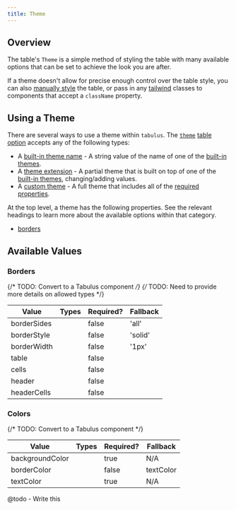 ```yaml
---
title: Theme
---
```


## Overview

The table's `Theme` is a simple method of styling the table with many available options that can be
set to achieve the look you are after.

If a theme doesn't allow for precise enough control over the table style, you can also
[manually style](@todo) the table, or pass in any [tailwind](https://tailwindcss.com/) classes to
components that accept a `className` property.

## Using a Theme

There are several ways to use a theme within `tabulus`. The [`theme`](@todo) [table option](@todo)
accepts any of the following types:

- A [built-in theme name](@todo) - A string value of the name of one of the
  [built-in themes](@todo).
- A [theme extension](@todo) - A partial theme that is built on top of one of the
  [built-in themes](@todo), changing/adding values.
- A [custom theme](@todo) - A full theme that includes all of the [required properties](@todo).

At the top level, a theme has the following properties. See the relevant headings to learn more
about the available options within that category.

- [borders](#borders)

## Available Values

### Borders

{/* TODO: Convert to a Tabulus component */}
{/* TODO: Need to provide more details on allowed types */}

| Value       | Types | Required? | Fallback |
| ----------- | ----- | --------- | -------- |
| borderSides |       | false     | 'all'    |
| borderStyle |       | false     | 'solid'  |
| borderWidth |       | false     | '1px'    |
| table       |       | false     |          |
| cells       |       | false     |          |
| header      |       | false     |          |
| headerCells |       | false     |          |

### Colors

{/* TODO: Convert to a Tabulus component */}

| Value           | Types | Required? | Fallback  |
| --------------- | ----- | --------- | --------- |
| backgroundColor |       | true      | N/A       |
| borderColor     |       | false     | textColor |
| textColor       |       | true      | N/A       |

@todo - Write this

